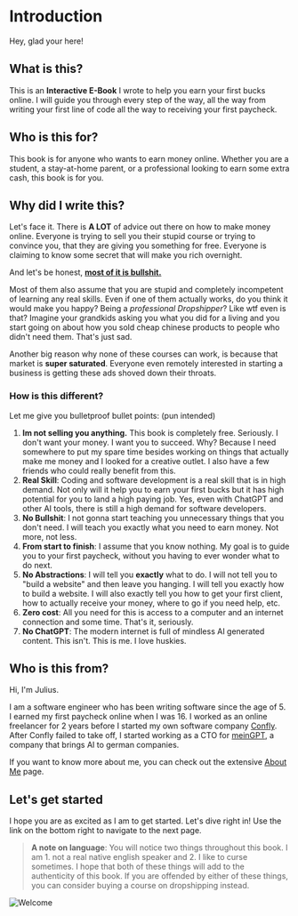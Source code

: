 # Introduction

Hey, glad your here!

## What is this?

This is an **Interactive E-Book** I wrote to help you earn your first bucks online. I will guide you through every step of the way, all the way from writing your first line of code all the way to receiving your first paycheck.

## Who is this for?

This book is for anyone who wants to earn money online. Whether you are a student, a stay-at-home parent, or a professional looking to earn some extra cash, this book is for you.

## Why did I write this?

Let's face it. There is **A LOT** of advice out there on how to make money online. Everyone is trying to sell you their stupid course or trying to convince you, that they are giving you something for free. Everyone is claiming to know some secret that will make you rich overnight.

And let's be honest, <u>**most of it is bullshit.**</u>

Most of them also assume that you are stupid and completely incompetent of learning any real skills. Even if one of them actually works, do you think it would make you happy? Being a _professional Dropshipper_? Like wtf even is that? Imagine your grandkids asking you what you did for a living and you start going on about how you sold cheap chinese products to people who didn't need them. That's just sad.

Another big reason why none of these courses can work, is because that market is **super saturated**. Everyone even remotely interested in starting a business is getting these ads shoved down their throats.

### How is this different?

Let me give you bulletproof bullet points: (pun intended)

1. **Im not selling you anything.** This book is completely free. Seriously. I don't want your money. I want you to succeed. Why? Because I need somewhere to put my spare time besides working on things that actually make me money and I looked for a creative outlet. I also have a few friends who could really benefit from this.
2. **Real Skill**: Coding and software development is a real skill that is in high demand. Not only will it help you to earn your first bucks but it has high potential for you to land a high paying job. Yes, even with ChatGPT and other AI tools, there is still a high demand for software developers.
3. **No Bullshit**: I not gonna start teaching you unnecessary things that you don't need. I will teach you exactly what you need to earn money. Not more, not less.
4. **From start to finish**: I assume that you know nothing. My goal is to guide you to your first paycheck, without you having to ever wonder what to do next.
5. **No Abstractions**: I will tell you **exactly** what to do. I will not tell you to "build a website" and then leave you hanging. I will tell you exactly how to build a website. I will also exactly tell you how to get your first client, how to actually receive your money, where to go if you need help, etc.
6. **Zero cost**: All you need for this is access to a computer and an internet connection and some time. That's it, seriously.
7. **No ChatGPT**: The modern internet is full of mindless AI generated content. This isn't. This is me. I love huskies.

## Who is this from?

Hi, I'm Julius.

I am a software engineer who has been writing software since the age of 5. I earned my first paycheck online when I was 16. I worked as an online freelancer for 2 years before I started my own software company [Confly](https://confly.dev). After Confly failed to take off, I started working as a CTO for [meinGPT](https://meingpt.com), a company that brings AI to german companies.

If you want to know more about me, you can check out the extensive [About Me](/aboutme) page.

## Let's get started

I hope you are as excited as I am to get started. Let's dive right in! Use the link on the bottom right to navigate to the next page.

> **A note on language**: You will notice two things throughout this book. I am 1. not a real native english speaker and 2. I like to curse sometimes. I hope that both of these things will add to the authenticity of this book. If you are offended by either of these things, you can consider buying a course on dropshipping instead.

![Welcome](/assets/huskies/welcome.png)
